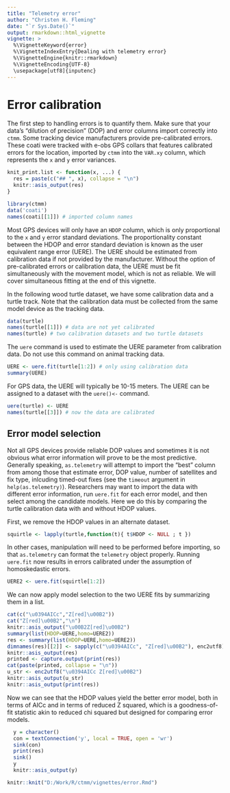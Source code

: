 ```yaml
---
title: "Telemetry error"
author: "Christen H. Fleming"
date: "`r Sys.Date()`"
output: rmarkdown::html_vignette
vignette: >
  %\VignetteKeyword{error}
  %\VignetteIndexEntry{Dealing with telemetry error}
  %\VignetteEngine{knitr::rmarkdown}
  %\VignetteEncoding{UTF-8}
  \usepackage[utf8]{inputenc}
---
```


# Error calibration

The first step to handling errors is to quantify them. Make sure that your data's "dilution of precision" (DOP) and error columns import correctly into `ctmm`. Some tracking device manufacturers provide pre-calibrated errors. These coati were tracked with e-obs GPS collars that features calibrated errors for the location, imported by `ctmm` into the `VAR.xy` column, which represents the `x` and `y` error variances.

```r
knit_print.list <- function(x, ...) {
  res = paste(c("## ", x), collapse = "\n")
  knitr::asis_output(res)
}
```


```r
library(ctmm)
data('coati')
names(coati[[1]]) # imported column names
```

Most GPS devices will only have an `HDOP` column, which is only proportional to the `x` and `y` error standard deviations. The proportionality constant between the HDOP and error standard deviation is known as the user equivalent range error (UERE). The UERE should be estimated from calibration data if not provided by the manufacturer. Without the option of pre-calibrated errors or calibration data, the UERE must be fit simultaneously with the movement model, which is not as reliable. We will cover simultaneous fitting at the end of this vignette.

In the following wood turtle dataset, we have some calibration data and a turtle track. Note that the calibration data must be collected from the same model device as the tracking data.

```r
data(turtle)
names(turtle[[1]]) # data are not yet calibrated
names(turtle) # two calibration datasets and two turtle datasets
```

The `uere` command is used to estimate the UERE parameter from calibration data. Do not use this command on animal tracking data.

```r
UERE <- uere.fit(turtle[1:2]) # only using calibration data
summary(UERE)
```

For GPS data, the UERE will typically be 10-15 meters. The UERE can be assigned to a dataset with the `uere()<-` command.

```r
uere(turtle) <- UERE
names(turtle[[3]]) # now the data are calibrated
```

## Error model selection

Not all GPS devices provide reliable DOP values and sometimes it is not obvious what error information will prove to be the most predictive. Generally speaking, `as.telemetry` will attempt to import the "best" column from among those that estimate error, DOP value, number of satellites and fix type, inlcuding timed-out fixes (see the `timeout` argument in `help(as.telemetry)`). Researchers may want to import the data with different error information, run `uere.fit` for each error model, and then select among the candidate models. Here we do this by comparing the turtle calibration data with and without HDOP values.

First, we remove the HDOP values in an alternate dataset.
```r
squirtle <- lapply(turtle,function(t){ t$HDOP <- NULL ; t })
```
In other cases, manipulation will need to be performed before importing, so that `as.telemetry` can format the `telemetry` object properly.
Running `uere.fit` now results in errors calibrated under the assumption of homoskedastic errors.
```r
UERE2 <- uere.fit(squirtle[1:2])
```
We can now apply model selection to the two UERE fits by summarizing them in a list.
```r
cat(c("\u0394AICc","Z[red]\u00B2"))
cat("Z[red]\u00B2","\n")
knitr::asis_output("\u00B2Z[red]\u00B2")
summary(list(HDOP=UERE,homo=UERE2))
res <- summary(list(HDOP=UERE,homo=UERE2))
dimnames(res)[[2]] <- sapply(c("\u0394AICc", "Z[red]\u00B2"), enc2utf8)
knitr::asis_output(res)
printed <- capture.output(print(res))
cat(paste(printed, collapse = "\n"))
u_str <- enc2utf8("\u0394AICc Z[red]\u00B2")
knitr::asis_output(u_str)
knitr::asis_output(print(res))
```
Now we can see that the HDOP values yield the better error model,
both in terms of AICc and in terms of reduced Z squared, which is a goodness-of-fit statistic akin to reduced chi squared but designed for comparing error models.

```r
  y = character()
  con = textConnection('y', local = TRUE, open = 'wr')
  sink(con)
  print(res)
  sink()
  y
  knitr::asis_output(y)
```


```r
knitr::knit("D:/Work/R/ctmm/vignettes/error.Rmd")
```

